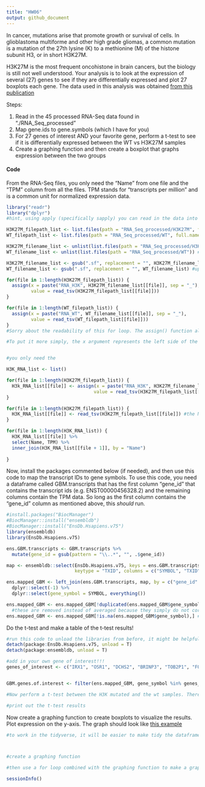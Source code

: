 ---
title: "HW06"
output: github_document
---

In cancer, mutations arise that promote growth or survival of cells. In glioblastoma multiforme and other high grade gliomas, a common mutation is a mutation of the 27th lysine (K) to a methionine (M) of the histone subunit H3, or in short H3K27M. 

H3K27M is the most frequent oncohistone in brain cancers, but the biology is still not well understood. Your analysis is to look at the expression of several (27) genes to see if they are differentially expressed and plot 27 boxplots each gene. The data used in this analysis was obtained [from this publication](https://pubmed.ncbi.nlm.nih.gov/31085178/) 

Steps: 

  1. Read in the 45 processed RNA-Seq data found in "./RNA_Seq_processed"
  2. Map gene.ids to gene.symbols (which I have for you)
  3. For 27 genes of interest AND your favorite gene, perform a t-test to see if it is differentially expressed between the WT vs H3K27M samples
  4. Create a graphing function and then create a boxplot that graphs expression between the two groups
  
  
#### Code

From the RNA-Seq files, you only need the "Name" from one file and the "TPM" column from all the files. TPM stands for "transcripts per million" and is a common unit for normalized expression data. 
```{r load in data}
library("readr")
library("dplyr")
#hint, using apply (specifically sapply) you can read in the data into a list and then bind the columns together. Or you can use a for loop too. 

H3K27M_filepath_list <- list.files(path = "RNA_Seq_processed/H3K27M", full.names = TRUE)
WT_filepath_list <- list.files(path = "RNA_Seq_processed/WT", full.names = TRUE) #list.files() simply creates a list containing the file names of all the files in a folder. With the full.names argument set to TRUE, the function outputs the path of the file instead of just the file name

H3K27M_filename_list <- unlist(list.files(path = "RNA_Seq_processed/H3K27M"))
WT_filename_list <- unlist(list.files(path = "RNA_Seq_processed/WT")) #and this creates a list of the file names without the path, and converts to a character vector using unlist()

H3K27M_filename_list <- gsub(".sf", replacement = "", H3K27M_filename_list)
WT_filename_list <- gsub(".sf", replacement = "", WT_filename_list) #updates these variables to filenames without extensions

for(file in 1:length(H3K27M_filepath_list)) {
  assign(x = paste("RNA_H3K", H3K27M_filename_list[[file]], sep = "_"),
         value = read_tsv(H3K27M_filepath_list[[file]]))
} 

for(file in 1:length(WT_filepath_list)) {
  assign(x = paste("RNA_WT", WT_filename_list[[file]], sep = "_"),
         value = read_tsv(WT_filepath_list[[file]]))
} 
#Sorry about the readability of this for loop. The assign() function allows for the for loop to create a new dataframe for each interation of the loop. The x argument is the name that changes for each location in H3K27M_filepath_list - I created a vector called H3K27M_filename_list so that the new dataframe name is more readable. The value argument of assign() is what variable x is being assigned to.

#To put it more simply, the x argument represents the left side of the <- when we typically assign objects, while the value argument represents the right side.


#you only need the 


```

```{r}
H3K_RNA_list <- list()

for(file in 1:length(H3K27M_filepath_list)) {
  H3k_RNA_list[[file]] <- assign(x = paste("RNA_H3K", H3K27M_filename_list[[file]], sep = "_"),
                                value = read_tsv(H3K27M_filepath_list[[file]]))
}

for(file in 1:length(H3K27M_filepath_list)) {
  H3K_RNA_list[[file]] <- read_tsv(H3K27M_filepath_list[[file]]) #the NAME column is a character vector - we will see if this matters
}

for(file in 1:length(H3K_RNA_list)) {
  H3K_RNA_list[[file]] %>% 
  select(Name, TPM) %>% 
  inner_join(H3K_RNA_list[[file + 1]], by = "Name")
  
}
```



Now, install the packages commented below (if needed), and then use this code to map the transcript IDs to gene symbols. To use this code, you need a dataframe called GBM.transcripts that has the first column "gene_id" that contains the transcript ids (e.g. ENST00000456328.2) and the remaining columns contain the TPM data. So long as the first column contains the "gene_id" column as mentioned above, this *should* run. 

```{r map gene.ids to gene.symbols using ensembldb}

#install.packages("BiocManager")
#BiocManager::install("ensembldb")
#BiocManager::install("EnsDb.Hsapiens.v75")
library(ensembldb)
library(EnsDb.Hsapiens.v75)

ens.GBM.transcripts <- GBM.transcripts %>% 
  mutate(gene_id = gsub(pattern = "\\..*", "", .$gene_id))

map <- ensembldb::select(EnsDb.Hsapiens.v75, keys = ens.GBM.transcripts$gene_id,
                         keytype = "TXID", columns = c("SYMBOL", "TXID"))

ens.mapped_GBM <- left_join(ens.GBM.transcripts, map, by = c("gene_id" = "TXID")) %>% 
  dplyr::select(-1) %>% 
  dplyr::select(gene_symbol = SYMBOL, everything())

ens.mapped_GBM <- ens.mapped_GBM[!duplicated(ens.mapped_GBM$gene_symbol),] #remove duplicated gene symbols
  #these are removed instead of averaged because they simply do not correlate particularly well. 
ens.mapped_GBM <- ens.mapped_GBM[!is.na(ens.mapped_GBM$gene_symbol),] #remove NA values

```



Do the t-test and make a table of the t-test results!

```{r t.test for difference between a bunch of genes}
#run this code to unload the libraries from before, it might be helpful because the select() function from dplyr might be hidden otherwise
detach(package:EnsDb.Hsapiens.v75, unload = T)
detach(package:ensembldb, unload = T)

#add in your own gene of interest!!! 
genes_of_interest <- c("IRX1", "OSR1", "DCHS2", "BRINP3", "TOB2P1", "FOXD1", "ZFPM2", "GLB1", "ALG5", "TRIM4", "ADARB2", "PCDHGA11", "IDH1", "EGFR", "MGMT", "TERT", "PTEN", "TP53", "RB1", "PTEN", "ATRX", "PDGFRA", "PIK3CA", "MICA", "CDKN2A", "EZH2", "BRD2")


GBM.genes.of.interest <- filter(ens.mapped_GBM, gene_symbol %in% genes_of_interest)

#Now perform a t-test between the H3K mutated and the wt samples. There are many ways to do this actually, you can use a for loop or you could do the tidy alternative with broom(), but the for loop is probably the easiest

#print out the t-test results
```



Now create a graphing function to create boxplots to visualize the results. Plot expression on the y-axis. The graph should look like [this example](IRX1_example.png)

```{r create a graphing function}
#to work in the tidyverse, it will be easier to make tidy the dataframe first



#create a graphing function

#then use a for loop combined with the graphing function to make a graph for all your genes of interest 
```


```{r reproducibility}
sessionInfo()
```

